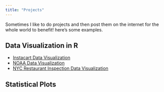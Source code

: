 ```yaml
---
title: "Projects"
---
```


Sometimes I like to do projects and then post them on the internet for the whole world to benefit!
here's some examples.

## Data Visualization in R

- [Instacart Data Visualization](instacart_dashboard.html)
- [NOAA Data Visualization](noaa_dashboard.html)
- [NYC Restaurant Inspection Data Visualization](rest_inspect_dashboard.html)

## Statistical Plots

